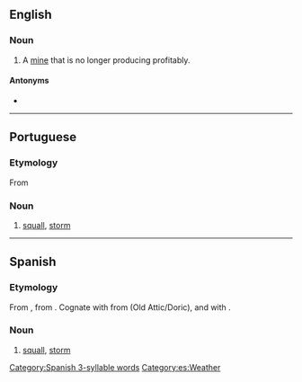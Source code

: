 ==English==

===Noun===
{{en-noun}}

# {{lb|en|mining}} A [[mine]] that is no longer producing profitably.

====Antonyms====
* {{l|en|bonanza}}

----

==Portuguese==

===Etymology===
From {{bor|pt|es|borrasca}}

===Noun===
{{pt-noun|f}}

# [[squall]], [[storm]]

{{topics|pt|Weather}}

----

==Spanish==

===Etymology===
From {{der|es|LL.|borrās||north wind}}, from {{der|es|grc|Βορρᾶς}}. Cognate with {{cog|la|boreās}} from {{cog|grc|Βορέᾱς}} (Old Attic/Doric), and with {{cog|en|boreal}}.

===Noun===
{{es-noun|f}}

# [[squall]], [[storm]]

[[Category:Spanish 3-syllable words]]
[[Category:es:Weather]]